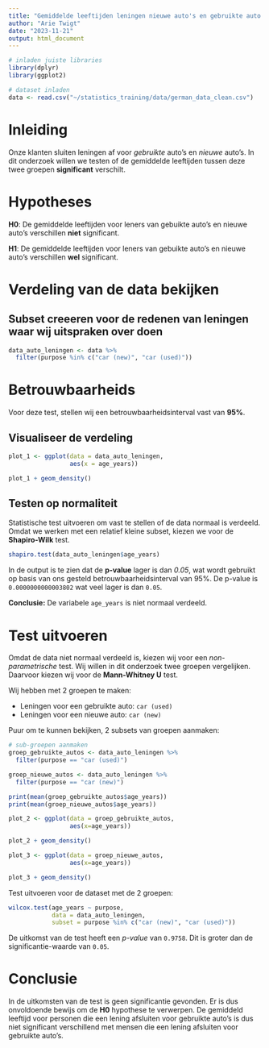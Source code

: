 ```yaml
---
title: "Gemiddelde leeftijden leningen nieuwe auto's en gebruikte auto's"
author: "Arie Twigt"
date: "2023-11-21"
output: html_document
---
```


```r
# inladen juiste libraries
library(dplyr)
library(ggplot2)
```

```r
# dataset inladen
data <- read.csv("~/statistics_training/data/german_data_clean.csv")
```


# Inleiding

Onze klanten sluiten leningen af voor *gebruikte* auto's en *nieuwe* auto's. In dit onderzoek willen we testen of de gemiddelde leeftijden tussen deze twee groepen **significant** verschilt.


# Hypotheses

**H0**: De gemiddelde leeftijden voor leners van gebuikte auto's en nieuwe auto's verschillen **niet** significant.

**H1**: De gemiddelde leeftijden voor leners van gebuikte auto's en nieuwe auto's verschillen **wel** significant. 


# Verdeling van de data bekijken

## Subset creeeren voor de redenen van leningen waar wij uitspraken over doen

```r
data_auto_leningen <- data %>%
  filter(purpose %in% c("car (new)", "car (used)"))
```

# Betrouwbaarheids

Voor deze test, stellen wij een betrouwbaarheidsinterval vast van **95%**.

## Visualiseer de verdeling

```r
plot_1 <- ggplot(data = data_auto_leningen,
                 aes(x = age_years))

plot_1 + geom_density()
```

## Testen op normaliteit

Statistische test uitvoeren om vast te stellen of de data normaal is verdeeld. Omdat we werken met een relatief kleine subset, kiezen we voor de **Shapiro-Wilk** test.

```r
shapiro.test(data_auto_leningen$age_years)
```
In de output is te zien dat de **p-value** lager is dan *0.05*, wat wordt gebruikt op basis van ons gesteld betrouwbaarheidsinterval van 95%. De p-value is `0.0000000000003802` wat veel lager is dan `0.05`.

**Conclusie:** De variabele `age_years` is niet normaal verdeeld. 


# Test uitvoeren

Omdat de data niet normaal verdeeld is, kiezen wij voor een *non-parametrische* test. Wij willen in dit onderzoek twee groepen vergelijken. Daarvoor kiezen wij voor de **Mann-Whitney U** test.


Wij hebben met 2 groepen te maken:

* Leningen voor een gebruikte auto: `car (used)`
* Leningen voor een nieuwe auto: `car (new)`

Puur om te kunnen bekijken, 2 subsets van groepen aanmaken:

```r
# sub-groepen aanmaken
groep_gebruikte_autos <- data_auto_leningen %>%
  filter(purpose == "car (used)")

groep_nieuwe_autos <- data_auto_leningen %>%
  filter(purpose == "car (new)")
```


```r
print(mean(groep_gebruikte_autos$age_years))
print(mean(groep_nieuwe_autos$age_years))
```

```r
plot_2 <- ggplot(data = groep_gebruikte_autos,
                 aes(x=age_years))

plot_2 + geom_density()
```


```r
plot_3 <- ggplot(data = groep_nieuwe_autos,
                 aes(x=age_years))

plot_3 + geom_density()
```



Test uitvoeren voor de dataset met de 2 groepen:

```r
wilcox.test(age_years ~ purpose, 
            data = data_auto_leningen,
            subset = purpose %in% c("car (new)", "car (used)"))
```

De uitkomst van de test heeft een *p-value* van `0.9758`. Dit is groter dan de significantie-waarde van `0.05`.


# Conclusie

In de uitkomsten van de test is geen significantie gevonden. Er is dus onvoldoende bewijs om de **H0** hypothese te verwerpen. De gemiddeld leeftijd voor personen die een lening afsluiten voor gebruikte auto's is dus niet significant verschillend met mensen die een lening afsluiten voor gebruikte auto's.

